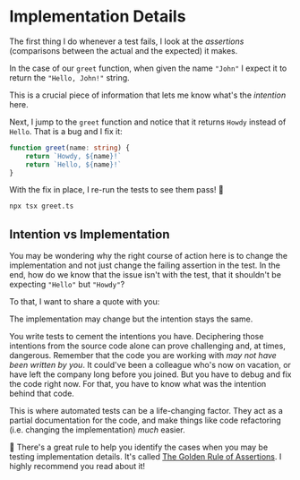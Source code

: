 # Implementation Details

<EpicVideo url="https://www.epicweb.dev/workshops/testing-fundamentals/principles/debugging-intent-vs-implementation/solution" />

The first thing I do whenever a test fails, I look at the _assertions_ (comparisons between the actual and the expected) it makes.

In the case of our `greet` function, when given the name `"John"` I expect it to return the `"Hello, John!"` string.

<CodeFile file="greet.ts" range="5-9" highlight="7" />

This is a crucial piece of information that lets me know what's the _intention_ here.

Next, I jump to the `greet` function and notice that it returns `Howdy` instead of `Hello`. That is a bug and I fix it:

```ts remove=2 add=3
function greet(name: string) {
	return `Howdy, ${name}!`
	return `Hello, ${name}!`
}
```

With the fix in place, I re-run the tests to see them pass! :tada:

```sh nonumber
npx tsx greet.ts
```

## Intention vs Implementation

You may be wondering why the right course of action here is to change the implementation and not just change the failing assertion in the test. In the end, how do we know that the issue isn't with the test, that it shouldn't be expecting `"Hello"` but `"Howdy"`?

To that, I want to share a quote with you:

<callout-info class="important">The implementation may change but the intention stays the same.</callout-info>

You write tests to cement the intentions you have. Deciphering those intentions from the source code alone can prove challenging and, at times, dangerous. Remember that the code you are working with _may not have been written by you_. It could've been a colleague who's now on vacation, or have left the company long before you joined. But you have to debug and fix the code right now. For that, you have to know what was the intention behind that code.

This is where automated tests can be a life-changing factor. They act as a partial documentation for the code, and make things like code refactoring (i.e. changing the implementation) _much_ easier.

🦉 There's a great rule to help you identify the cases when you may be testing implementation details. It's called [The Golden Rule of Assertions](https://www.epicweb.dev/the-golden-rule-of-assertions). I highly recommend you read about it!
